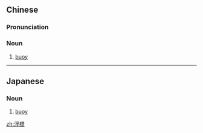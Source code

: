 {{also|浮标}}
==Chinese==
{{zh-forms|s=浮标}}

===Pronunciation===
{{zh-pron
|m=fúbiāo
|cat=n
}}

===Noun===
{{zh-noun}}
# [[buoy]]

----

==Japanese==
{{ja-kanjitab|ふ|ひょう|yomi=on}}

===Noun===
{{ja-noun|ふひょう}}

# [[buoy]]

[[zh:浮標]]